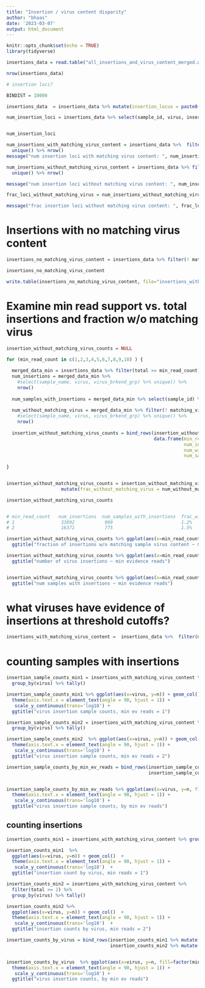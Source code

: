 ```yaml
---
title: "Insertion / virus content disparity"
author: "bhaas"
date: '2023-03-07'
output: html_document
---
```


```r
knitr::opts_chunk$set(echo = TRUE)
library(tidyverse)
```


```r

insertions_data = read.table("all_insertions_and_virus_content_merged.w_shared_site_info.tsv", header=T, sep="\t", stringsAsFactors = F) 

nrow(insertions_data)
```

```r
# insertion loci?

BINDIST = 10000

insertions_data  = insertions_data %>% mutate(insertion_locus = paste0(humanchr, "^", round(human_coord/BINDIST)*BINDIST))

num_insertion_loci = insertions_data %>% select(sample_id, virus, insertion_locus) %>% unique() %>% nrow()


num_insertion_loci
```




```r
num_insertions_with_matching_virus_content = insertions_data %>%  filter(matching_virus_content) %>% select(sample_id, virus, insertion_locus) %>% 
  unique() %>% nrow()
message("num insertion loci with matching virus content: ", num_insertions_with_matching_virus_content)

num_insertions_without_matching_virus_content = insertions_data %>% filter(! matching_virus_content) %>% select(sample_id, insertion_locus) %>% 
  unique() %>% nrow()

message("num insertion loci without matching virus content: ", num_insertions_without_matching_virus_content)

frac_loci_without_matching_virus = num_insertions_without_matching_virus_content / num_insertion_loci

message("frac insertion loci without matching virus content: ", frac_loci_without_matching_virus)

```



# Insertions with no matching virus content

```r

insertions_no_matching_virus_content = insertions_data %>% filter(! matching_virus_content) %>% arrange(desc(total_rpm))

insertions_no_matching_virus_content
```


```r

write.table(insertions_no_matching_virus_content, file="insertions_without_matching_virus_content.tsv", sep="\t", quote=F, row.names=F)

```



# Examine min read support vs. total insertions and fraction w/o matching virus

```r

insertion_without_matching_virus_counts = NULL

for (min_read_count in c(1,2,3,4,5,6,7,8,9,10) ) {
  
  merged_data_min = insertions_data %>% filter(total >= min_read_count) #%>% filter(grepl("Eppstein-Barr", virus))  # examine effects of different virus types
  num_insertions = merged_data_min %>% 
    #select(sample_name, virus, virus_brkend_grp) %>% unique() %>% 
    nrow()
  
  num_samples_with_insertions = merged_data_min %>% select(sample_id) %>% unique() %>% nrow()
  
  num_without_matching_virus = merged_data_min %>% filter(! matching_virus_content) %>% 
    #select(sample_name, virus, virus_brkend_grp) %>% unique() %>% 
    nrow()
  
  insertion_without_matching_virus_counts = bind_rows(insertion_without_matching_virus_counts, 
                                                      data.frame(min_read_count = min_read_count,
                                                                 num_insertions = num_insertions, 
                                                                 num_without_matching_virus = num_without_matching_virus,
                                                                 num_samples_with_insertions = num_samples_with_insertions))
  
}


insertion_without_matching_virus_counts = insertion_without_matching_virus_counts %>% 
                    mutate(frac_without_matching_virus = num_without_matching_virus/num_insertions)

insertion_without_matching_virus_counts


# min_read_count   num_insertions  num_samples_with_insertions  frac_without_matching_virus
# 1                 33892           999                         1.2%
# 2                 16371           775                         1.5%

```


```r


insertion_without_matching_virus_counts %>% ggplot(aes(x=min_read_count, y=frac_without_matching_virus)) + geom_col() +
  ggtitle("fraction of insertions w/o matching sample virus content ~ min evidence reads")

```
```r

insertion_without_matching_virus_counts %>% ggplot(aes(x=min_read_count, y=num_insertions)) + geom_col() +
  ggtitle("number of virus insertions ~ min evidence reads")



```


```r

insertion_without_matching_virus_counts %>% ggplot(aes(x=min_read_count, y=num_samples_with_insertions)) + geom_col() +
  ggtitle("num samples with insertions ~ min evidence reads")


```


# what viruses have evidence of insertions at threshold cutoffs?
```r

insertions_with_matching_virus_content =  insertions_data %>%  filter(matching_virus_content) 

```

# counting samples with insertions

```r

insertion_sample_counts_min1 = insertions_with_matching_virus_content %>%  select(sample_name, virus) %>% unique()  %>% 
  group_by(virus) %>% tally() 

insertion_sample_counts_min1 %>% ggplot(aes(x=virus, y=n)) + geom_col() + 
  theme(axis.text.x = element_text(angle = 90, hjust = 1)) +
   scale_y_continuous(trans='log10') +
  ggtitle("virus insertion sample counts, min ev reads = 1")

```

```r

insertion_sample_counts_min2 = insertions_with_matching_virus_content %>% filter(total >= 2) %>% select(sample_name, virus) %>% unique()  %>% 
  group_by(virus) %>% tally() 

insertion_sample_counts_min2  %>% ggplot(aes(x=virus, y=n)) + geom_col() + 
  theme(axis.text.x = element_text(angle = 90, hjust = 1)) +
   scale_y_continuous(trans='log10') +
  ggtitle("virus insertion sample counts, min ev reads = 2")

```

```r

insertion_sample_counts_by_min_ev_reads = bind_rows(insertion_sample_counts_min1 %>% mutate(min_reads = 1),
                                                    insertion_sample_counts_min2 %>% mutate(min_reads = 2) )


insertion_sample_counts_by_min_ev_reads %>% ggplot(aes(x=virus, y=n, fill=factor(min_reads))) + geom_bar(stat='identity', position='dodge') + 
  theme(axis.text.x = element_text(angle = 90, hjust = 1)) +
   scale_y_continuous(trans='log10') +
  ggtitle("virus insertion sample counts, by min ev reads")

```


## counting insertions
```r

insertion_counts_min1 = insertions_with_matching_virus_content %>% group_by(virus) %>% tally()

insertion_counts_min1  %>%
  ggplot(aes(x=virus, y=n)) + geom_col()  +
  theme(axis.text.x = element_text(angle = 90, hjust = 1)) +
   scale_y_continuous(trans='log10')  + 
  ggtitle("insertion count by virus, min reads = 1")


```


```r

insertion_counts_min2 = insertions_with_matching_virus_content %>% 
  filter(total >= 2) %>%
  group_by(virus) %>% tally() 

insertion_counts_min2 %>%
  ggplot(aes(x=virus, y=n)) + geom_col()  +
  theme(axis.text.x = element_text(angle = 90, hjust = 1)) +
   scale_y_continuous(trans='log10')  +
  ggtitle("insertion counts by virus, min reads = 2")


```

```r
insertion_counts_by_virus = bind_rows(insertion_counts_min1 %>% mutate(min_reads = 1),
                                      insertion_counts_min2 %>% mutate(min_reads = 2))


insertion_counts_by_virus  %>% ggplot(aes(x=virus, y=n, fill=factor(min_reads))) + geom_bar(stat='identity', position='dodge') + 
  theme(axis.text.x = element_text(angle = 90, hjust = 1)) +
   scale_y_continuous(trans='log10') +
  ggtitle("virus insertion counts, by min ev reads")


```


